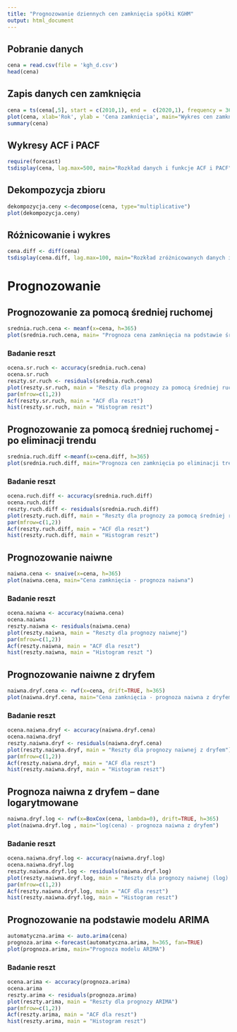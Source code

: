 ```yaml
---
title: "Prognozowanie dziennych cen zamknięcia spółki KGHM"
output: html_document
---
```



## Pobranie danych
```r
cena = read.csv(file = 'kgh_d.csv')
head(cena)
```


## Zapis danych cen zamknięcia 

```r
cena = ts(cena[,5], start = c(2010,1), end =  c(2020,1), frequency = 365)
plot(cena, xlab='Rok', ylab = 'Cena zamknięcia', main="Wykres cen zamknięcia")
summary(cena)
```


## Wykresy ACF i PACF

```r
require(forecast)
tsdisplay(cena, lag.max=500, main="Rozkład danych i funkcje ACF i PACF")
```

## Dekompozycja zbioru
```r
dekompozycja.ceny <-decompose(cena, type="multiplicative")
plot(dekompozycja.ceny)
```


## Różnicowanie i wykres
```r
cena.diff <- diff(cena)
tsdisplay(cena.diff, lag.max=100, main="Rozkład zróżnicowanych danych i funkcje ACF i PACF")
```

# Prognozowanie

## Prognozowanie za pomocą średniej ruchomej
```r
srednia.ruch.cena <- meanf(x=cena, h=365)
plot(srednia.ruch.cena, main= "Prognoza cena zamknięcia na podstawie średniej ruchomej")
```


### Badanie reszt 

```r
ocena.sr.ruch <- accuracy(srednia.ruch.cena)
ocena.sr.ruch
reszty.sr.ruch <- residuals(srednia.ruch.cena)
plot(reszty.sr.ruch, main = "Reszty dla prognozy za pomocą średniej ruchomej")
par(mfrow=c(1,2))
Acf(reszty.sr.ruch, main = "ACF dla reszt")
hist(reszty.sr.ruch, main = "Histogram reszt")
```


## Prognozowanie za pomocą średniej ruchomej - po eliminacji trendu

```r
srednia.ruch.diff <-meanf(x=cena.diff, h=365)
plot(srednia.ruch.diff, main="Prognoza cen zamknięcia po eliminacji trendu")
```
### Badanie reszt 

```r
ocena.ruch.diff <- accuracy(srednia.ruch.diff)
ocena.ruch.diff
reszty.ruch.diff <- residuals(srednia.ruch.diff)
plot(reszty.ruch.diff, main = "Reszty dla prognozy za pomocą średniej ruchomej po eliminacji trendu")
par(mfrow=c(1,2))
Acf(reszty.ruch.diff, main = "ACF dla reszt")
hist(reszty.ruch.diff, main = "Histogram reszt")
```


## Prognozowanie naiwne
```r
naiwna.cena <- snaive(x=cena, h=365)
plot(naiwna.cena, main="Cena zamknięcia - prognoza naiwna")
```

### Badanie reszt 

```r
ocena.naiwna <- accuracy(naiwna.cena)
ocena.naiwna
reszty.naiwna <- residuals(naiwna.cena)
plot(reszty.naiwna, main = "Reszty dla prognozy naiwnej")
par(mfrow=c(1,2))
Acf(reszty.naiwna, main = "ACF dla reszt")
hist(reszty.naiwna, main = "Histogram reszt ")
```




## Prognozowanie naiwne z dryfem

```r
naiwna.dryf.cena <- rwf(x=cena, drift=TRUE, h=365)
plot(naiwna.dryf.cena, main="Cena zamknięcia - prognoza naiwna z dryfem")
```


### Badanie reszt 

```r
ocena.naiwna.dryf <- accuracy(naiwna.dryf.cena)
ocena.naiwna.dryf
reszty.naiwna.dryf <- residuals(naiwna.dryf.cena)
plot(reszty.naiwna.dryf, main = "Reszty dla prognozy naiwnej z dryfem")
par(mfrow=c(1,2))
Acf(reszty.naiwna.dryf, main = "ACF dla reszt")
hist(reszty.naiwna.dryf, main = "Histogram reszt")
```



## Prognoza naiwna z dryfem – dane logarytmowane

```r
naiwna.dryf.log <- rwf(x=BoxCox(cena, lambda=0), drift=TRUE, h=365)
plot(naiwna.dryf.log , main="log(cena) - prognoza naiwna z dryfem")
```


### Badanie reszt 

```r
ocena.naiwna.dryf.log <- accuracy(naiwna.dryf.log)
ocena.naiwna.dryf.log
reszty.naiwna.dryf.log <- residuals(naiwna.dryf.log)
plot(reszty.naiwna.dryf.log, main = "Reszty dla prognozy naiwnej (log) z dryfem")
par(mfrow=c(1,2))
Acf(reszty.naiwna.dryf.log, main = "ACF dla reszt")
hist(reszty.naiwna.dryf.log, main = "Histogram reszt")
```


## Prognozowanie na podstawie modelu ARIMA
```r
automatyczna.arima <- auto.arima(cena)
prognoza.arima <-forecast(automatyczna.arima, h=365, fan=TRUE)
plot(prognoza.arima, main="Prognoza modelu ARIMA")
```


### Badanie reszt 

```r
ocena.arima <- accuracy(prognoza.arima)
ocena.arima
reszty.arima <- residuals(prognoza.arima)
plot(reszty.arima, main = "Reszty dla prognozy ARIMA")
par(mfrow=c(1,2))
Acf(reszty.arima, main = "ACF dla reszt")
hist(reszty.arima, main = "Histogram reszt")
```








